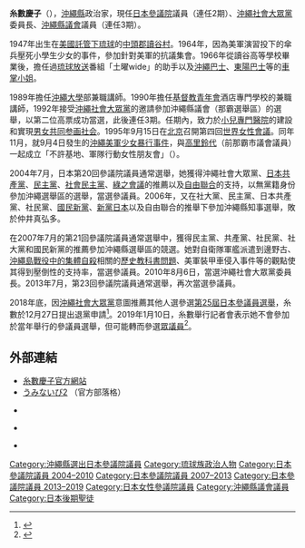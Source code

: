 {{NoteTA
|1=zh-hant:絲; zh-hans:丝; zh-tw:糸;
}}
{{Infobox Officeholder
| name  = 糸数 慶子
| original_name = 
| native_name_lang = 
| image = 
| imagesize = 
| country = {{JPN}}
| office2 = {{JPN}}[[參議院_(日本)|參議院]]議員
| term_start2 = 2007年7月30日
| term_end2 = 2019年7月28日
|predecessor2 =
|successor2  = 
|constituency2= [[沖繩縣選舉區|沖繩縣選舉區]]
|term_start3  = 2004年7月12日
|term_end3  =2006年
|predecessor3 =
|successor3  = [[島尻安伊子|島尻安伊子]]（補選）
|constituency3= [[沖繩縣選舉區|沖繩縣選舉區]]
| office4 = {{flagicon|Okinawa}}[[沖繩縣議會|沖繩縣議會]]議員
| term_start4 = 1992年
| term_end4 = 2004年
|predecessor4 =
|successor4  = 
|constituency4= [[那霸市|那霸市]]選區
| birth_date = {{birth date and age|1947|10|11}}
| birth_place = {{flagicon|USA}} [[沖繩民政府|沖繩民政府]][[中頭郡|中頭郡]][[讀谷村|讀谷村]]
| native_place = 
| parents = 
| relatives = 
| spouse =
| party = [[沖繩社會大眾黨|沖繩社會大眾黨]]
| alma_mater   ={{link-ja|沖繩縣立讀谷高級中學|沖縄県立読谷高等学校|讀谷高級中學}}
| religion = [[耶穌基督後期聖徒教會|耶穌基督後期聖徒教會]]<ref>[https://jp.churchofjesuschrist.org/acp/bc/cp/Japan/local-page/2004/2004-09.pdf?lang=jpn チャーチ・ニュース2004年9月号 p.8] {{Wayback|url=https://jp.churchofjesuschrist.org/acp/bc/cp/Japan/local-page/2004/2004-09.pdf?lang=jpn |date=20210918002826 }} 末日聖徒イエス・キリスト教会</ref>
| website      = [http://www.itokazukeiko.com 官方網站]
}}
{{japanese|japanese=糸数 慶子|kana=いとかず けいこ|romaji=Itokazu Keiko}}
'''糸數慶子'''（{{bd|1947年|10月11日|||catIdx=I}}），[[沖繩縣|沖繩縣]]政治家，現任[[日本|日本]][[參議院|參議院]]議員（連任2期）、[[沖繩社會大眾黨|沖繩社會大眾黨]]委員長、[[沖繩縣議會|沖繩縣議會]]議員（連任3期）。

1947年出生在[[美國治理琉球時期|美國託管下琉球]]的[[中頭郡|中頭郡]][[讀谷村|讀谷村]]。1964年，因為美軍演習投下的傘兵壓死小學生少女的事件，參加針對美軍的抗議集會。1966年從讀谷高等學校畢業後，擔任過[[琉球放送|琉球放送]]番組「土曜wide」的助手以及[[沖繩巴士|沖繩巴士]]、[[東陽巴士|東陽巴士]]等的[[車掌小姐|車掌小姐]]。

1989年擔任[[沖繩大學|沖繩大學]]部兼職講師。1990年擔任[[基督教青年會|基督教青年會]]酒店專門學校的兼職講師，1992年接受[[沖繩社會大眾黨|沖繩社會大眾黨]]的邀請參加沖繩縣議會（那霸選舉區）的選舉，以第二位高票成功當選，此後連任3期。任期內，致力於[[小兒專門醫院|小兒專門醫院]]的建設和實現[[男女共同参画社会|男女共同参画社会]]。1995年9月15日在[[北京|北京]]召開第四回[[世界女性會議|世界女性會議]]。同年11月，就9月4日發生的[[沖繩美軍少女暴行事件|沖繩美軍少女暴行事件]]，與[[高里鈴代|高里鈴代]]（前那霸市議會議員）一起成立「不許基地、軍隊行動女性朋友會」（{{lang|ja|基地・軍隊を許さない行動する女たちの会}}）。

2004年7月，日本第20回參議院議員通常選舉，她獲得沖繩社會大眾黨、[[日本共產黨|日本共產黨]]、[[民主黨|民主黨]]、[[社會民主黨|社會民主黨]]、[[綠之會議|綠之會議]]的推薦以及[[自由聯合|自由聯合]]的支持，以無黨籍身份參加沖繩選舉區的選舉，當選參議員。2006年，又在社大黨、民主黨、日本共產黨、社民黨、[[國民新黨|國民新黨]]、[[新黨日本|新黨日本]]以及自由聯合的推舉下參加沖繩縣知事選舉，敗於仲井真弘多。

在2007年7月的第21回參議院議員通常選舉中，獲得民主黨、共產黨、社民黨、社大黨和國民新黨的推薦參加沖繩縣選舉區的競選。她對自衛隊軍艦派遣到邊野古、[[沖繩島戰役中的集體自殺|沖繩島戰役中的集體自殺]]相關的[[日本歷史教科書問題|歷史教科書問題]]、美軍裝甲車侵入事件等的觀點使其得到壓倒性的支持率，當選參議員。2010年8月6日，當選沖繩社會大眾黨委員長。2013年7月，第23回參議院議員通常選舉，再次當選參議員。

2018年底，因[[沖繩社會大眾黨|沖繩社會大眾黨]]意圖推薦其他人選參選[[第25屆日本參議院議員通常選舉|第25屆日本參議員選舉]]，糸數於12月27日提出退黨申請<ref>{{Cite web|url=https://www.okinawatimes.co.jp/articles/-/374532|title=糸数慶子氏、社大党に離党届　参院選での高良鉄美氏擁立に反発|date=2019-01-20|publisher=沖縄タイムス|accessdate=2019-01-20|archive-date=2019-01-20|archive-url=https://web.archive.org/web/20190120094316/https://www.okinawatimes.co.jp/articles/-/374532|dead-url=no}}</ref>。2019年1月10日，糸數舉行記者會表示她不會參加於當年舉行的參議員選舉，但可能轉而參選[[众议院_(日本)|眾議員]]<ref>{{Cite web|url=https://www.asahi.com/articles/ASM1C4J39M1CTPOB001.html|title=糸数慶子氏、参院選出馬を断念　社大党が勇退求める|date=2019-01-11|publisher=朝日新聞|accessdate=2019-01-20|archive-date=2019-01-20|archive-url=https://web.archive.org/web/20190120041909/https://www.asahi.com/articles/ASM1C4J39M1CTPOB001.html|dead-url=no}}</ref>。

== 外部連結 ==
* [http://www.itokazukeiko.com/ 糸數慶子官方網站] {{Wayback|url=http://www.itokazukeiko.com/ |date=20150621222407 }} {{ja icon}}
* [http://itokazu.exblog.jp/ うみないび2] {{Wayback|url=http://itokazu.exblog.jp/ |date=20150516002337 }}（官方部落格）{{ja icon}}
* {{YouTube|user=itokazukeiko|糸数 けいこ}} {{ja icon}}
* {{Twitter|keikoitokazu|糸数 けいこ}} {{ja icon}}
* {{Facebook|keiko.itokazu|糸数 慶子}} {{ja icon}}
{{DEFAULTSORT:Itokazu Keiko}}
[[Category:沖繩縣選出日本參議院議員|Category:沖繩縣選出日本參議院議員]]
[[Category:琉球族政治人物|Category:琉球族政治人物]]
[[Category:日本參議院議員_2004–2010|Category:日本參議院議員 2004–2010]]
[[Category:日本參議院議員_2007–2013|Category:日本參議院議員 2007–2013]]
[[Category:日本參議院議員_2013–2019|Category:日本參議院議員 2013–2019]]
[[Category:日本女性參議院議員|Category:日本女性參議院議員]]
[[Category:沖繩縣議會議員|Category:沖繩縣議會議員]]
[[Category:日本後期聖徒|Category:日本後期聖徒]]